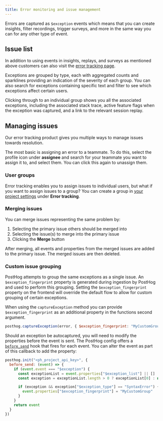 ```yaml
---
title: Error monitoring and issue management
---
```


Errors are captured as `$exception` events which means that you can create insights, filter recordings, trigger surveys, and more in the same way you can for any other type of event.

## Issue list

In addition to using events in insights, replays, and surveys as mentioned above customers can also visit the [error tracking page](https://us.posthog.com/error_tracking).

Exceptions are grouped by type, each with aggregated counts and sparklines providing an indication of the severity of each group. You can also search for exceptions containing specific text and filter to see which exceptions affect certain users.

<ProductScreenshot
    imageLight="https://res.cloudinary.com/dmukukwp6/image/upload/Clean_Shot_2025_01_20_at_10_15_21_2x_f4848a78c6.png"
    imageDark="https://res.cloudinary.com/dmukukwp6/image/upload/Clean_Shot_2025_01_20_at_10_15_46_2x_f1f5e7f31b.png"
    alt="Error tracking overview"
    classes="rounded"
/>

Clicking through to an individual group shows you all the associated exceptions, including the associated stack trace, active feature flags when the exception was captured, and a link to the relevant session replay.

<ProductScreenshot
    imageLight="https://res.cloudinary.com/dmukukwp6/image/upload/Clean_Shot_2025_01_20_at_10_19_44_2x_0d99749100.png"
    imageDark="https://res.cloudinary.com/dmukukwp6/image/upload/Clean_Shot_2025_01_20_at_10_19_29_2x_4c508f3506.png"
    alt="Error tracking details"
    classes="rounded"
/>

## Managing issues

Our error tracking product gives you multiple ways to manage issues towards resolution. 

The most basic is assigning an error to a teammate. To do this, select the profile icon under **assignee** and search for your teammate you want to assign it to, and select them. You can click this again to unassign them. 

### User groups

Error tracking enables you to assign issues to individual users, but what if you want to assign issues to a group? You can create a group in [your project settings](https://us.posthog.com/settings/project-error-tracking) under **Error tracking**.

<ProductScreenshot
  imageLight="https://res.cloudinary.com/dmukukwp6/image/upload/Clean_Shot_2025_01_24_at_11_32_25_99a9f9d6af.png"
  imageDark="https://res.cloudinary.com/dmukukwp6/image/upload/Clean_Shot_2025_01_24_at_11_32_06_84f92a4751.png"
  alt="Error tracking user groups"
  classes="rounded"
/>

### Merging issues

You can merge issues representing the same problem by:

1. Selecting the primary issue others should be merged into
2. Selecting the issue(s) to merge into the primary issue
3. Clicking the **Merge** button

After merging, all events and properties from the merged issues are added to the primary issue. The merged issues are then deleted.

### Custom issue grouping

PostHog attempts to group the same exceptions as a single issue. An `$exception_fingerprint` property is generated during ingestion by PostHog and used to perform this grouping. Setting the `$exception_fingerprint` property on the frontend will override the default flow to allow for custom grouping of certain exceptions.

When using the `captureException` method you can provide `$exception_fingerprint` as an additional property in the functions second argument.

```js
posthog.captureException(error, { $exception_fingerprint: "MyCustomGroup" })
```

Should an exception be autocaptured, you will need to modify the properties before the event is sent. The PostHog config offers a [`before_send`](/docs/libraries/js/features#amending-or-sampling-events) hook that fires for each event. You can alter the event as part of this callback to add the property:

```javascript
posthog.init("<ph_project_api_key>", {
  before_send: (event) => {
    if (event.event === "$exception") {
      const exceptionList = event.properties["$exception_list"] || []
      const exception = exceptionList.length > 0 ? exceptionList[0] : null;

      if (exception && exception["$exception_type"] == "SyntaxError") {
        event.properties["$exception_fingerprint"] = "MyCustomGroup"
      }    
    }
    return event
  }
})
```

